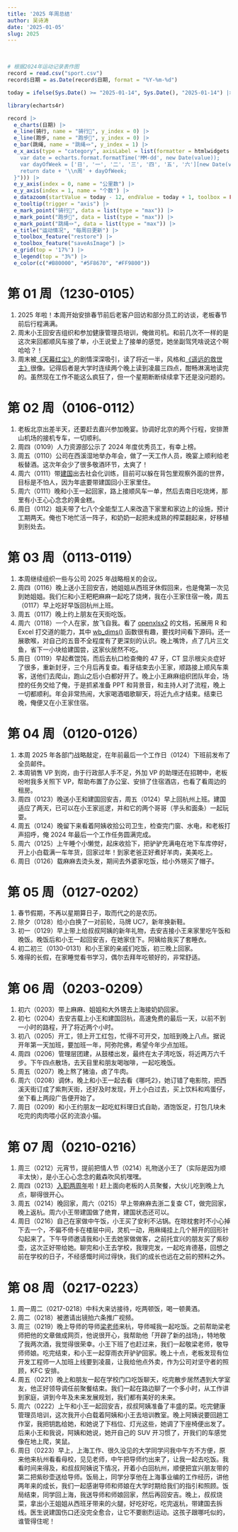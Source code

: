 ```yaml
---
title: '2025 年周总结'
author: 吴诗涛
date: '2025-01-05'
slug: 2025
---
```


<br>

::: fullwidth
```r
# 根据2024年运动记录表作图
record = read.csv("sport.csv")
record$日期 = as.Date(record$日期, format = "%Y-%m-%d")

today = ifelse(Sys.Date() >= "2025-01-14", Sys.Date(), "2025-01-14") |> as.Date()

library(echarts4r)

record |>
  e_charts(日期) |>
  e_line(骑行, name = "骑行️🚴", y_index = 0) |>
  e_line(跑步, name = "跑步🏃", y_index = 0) |>
  e_bar(跳绳, name = "跳绳🪢", y_index = 1) |>
  e_x_axis(type = "category", axisLabel = list(formatter = htmlwidgets::JS("function(value, index) {
    var date = echarts.format.formatTime('MM-dd', new Date(value));
    var dayOfWeek = ['日', '一', '二', '三', '四', '五', '六'][new Date(value).getDay()];
    return date + '\\n周' + dayOfWeek;
  }"))) |>
  e_y_axis(index = 0, name = "公里数") |>
  e_y_axis(index = 1, name = "个数") |>
  e_datazoom(startValue = today - 12, endValue = today + 1, toolbox = FALSE) |>
  e_tooltip(trigger = "axis") |>
  e_mark_point("骑行️🚴", data = list(type = "max")) |>
  e_mark_point("跑步🏃", data = list(type = "max")) |>
  e_mark_point("跳绳🪢", data = list(type = "max")) |>
  e_title("运动情况", "每周日更新") |>
  e_toolbox_feature("restore") |>
  e_toolbox_feature("saveAsImage") |>
  e_grid(top = '17%') |>
  e_legend(top = "3%") |>
  e_color(c("#B80000", "#5F8670", "#FF9800"))
```
:::

# 第 01 周（1230-0105）

1. 2025 年啦！本周开始安排春节前后老客户回访和部分员工的访谈，老板春节前后行程满满。
1. 周末小王回安吉组织和参加健康管理员培训，俺做司机。和前几次不一样的是这次来回都顺风车接了单，小王说爱上了接单的感觉，她坐副驾凭啥说这个啊哈哈？！
1. 周末被[《天幕红尘》](https://book.douban.com/subject/24748615/)的剧情深深吸引，读了将近一半，风格和[《遥远的救世主》](../../posts/yaoyuandejiushizhu/)很像。记得后者是大学时连续两个晚上读到凌晨三四点，酣畅淋漓地读完的。虽然现在工作不能这么疯狂了，但一个星期断断续续拿下还是没问题的。

# 第 02 周（0106-0112）

1. 老板北京出差半天，还要赶去嘉兴参加晚宴。协调好北京的两个行程，安排萧山机场的接机专车，一切顺利。
1. 周四（0109）人力资源部公示了 2024 年度优秀员工，有幸上榜。
1. 周五（0110）公司在西溪湿地举办年会，做了一天工作人员，晚宴上顺利给老板替酒。这次年会少了很多敬酒环节，太爽了！
1. 周六（0111）带[建国](../../posts/my-cat)出去社会化训练，目前可以躲在背包里观察外面的世界，目标是不怕人，因为年底要带建国回小王家里住。
1. 周六（0111）晚和小王一起回家，路上接顺风车一单，然后去南日吃烧烤，那里有小王心心念念的黄金糕。
1. 周日（0112）姐夫带了七八个全能型工人来改造下家里和家边上的设施，预计工期两天。俺也下地忙活一阵子，和奶奶一起把未成熟的榨菜翻起来，好移植到别处去。

# 第 03 周（0113-0119）

1. 本周继续组织一些与公司 2025 年战略相关的会议。
1. 周四（0116）晚上送小王回安吉，她姐姐从西班牙休假回来，也是俺第一次见到她姐姐。我们仨和小王粑粑麻麻一起吃了烧烤，我在小王家住宿一晚，周五（0117）早上吃好早饭回杭州上班。
1. 周五（0117）晚上约上朋友在天街吃饭。
1. 周六（0118）一个人在家，放飞自我。看了 [openxlsx2](https://janmarvin.github.io/openxlsx2/index.html) 的文档，拓展用 R 和 Excel 打交道的能力，其中 [wb_dims()](https://janmarvin.github.io/openxlsx2/reference/wb_dims.html) 函数很有趣，要找时间看下源码。还一展歌喉，对自己的五音不全程度有了更深刻的认识。晚上嘴馋，点了几片三文鱼，省下一小块给建国尝，这家伙居然不吃。
1. 周日（0119）早起煮馄饨，而后去杭口检查俺的 47 牙，CT 显示根尖炎症好了很多，重新封牙，三个月后再复查。看牙结束去小王家，顺路接上顺风车乘客，送他们去爬山，跑山之后小白都好开了。晚上小王麻麻组织团队年会，场控的任务交给了俺，于是抓紧准备 PPT 和背景音，和主持人对了流程，晚上一切都顺利。年会非常热闹，大家喝酒唱歌聊天，将近九点才结束。结束已晚，俺便又在小王家住宿。

# 第 04 周（0120-0126）

1. 本周 2025 年各部门战略敲定，在年前最后一个工作日（0124）下班前发布了全员邮件。
1. 本周销售 VP 到岗，由于行政部人手不足，外加 VP 的助理还在招聘中，老板吩咐我多关照下 VP，帮助布置了办公室、安排了住宿酒店，也看了看周边的租房。
1. 周四（0123）晚送小王和建国回安吉，周五（0124）早上回杭州上班。建国适应了两天，已可以在小王家巡逻，并和它的两个哥哥（芋头和面条）一起玩耍。
1. 周五（0124）晚留下来看着阿姨收拾公司卫生，检查完门窗、水电，和老板打声招呼，俺 2024 年最后一个工作任务圆满完成。
1. 周六（0125）上午睡个小懒觉，起床收拾下，把驴驴充满电在地下车库停好，开上小白载满一车年货，回家过年！到家老爸正好煮好羊肉，美美吃上。
1. 周日（0126）载麻麻去烫头发，期间去外婆家吃饭，给小外甥买了帽子。

# 第 05 周（0127-0202）

1. 春节假期，不再以星期算日子，取而代之的是农历。
1. 除夕（0128）给小白换了一对前轮，马牌 UC7，新年换新鞋。
1. 初一（0129）早上带上给叔叔阿姨的新年礼物，去安吉接小王来家里吃午饭和晚饭。晚饭后和小王一起回安吉，在她家住下。阿姨给我买了套睡衣。
1. 初二初三（0130-0131）和小王家的亲戚们吃饭，初三晚上回家。
1. 难得的长假，在家睡觉看书学习，偶尔去拜年吃顿好的，非常舒适。

# 第 06 周（0203-0209）

1. 初六（0203）带上麻麻、姐姐和大外甥去上海接奶奶回家。
1. 初七（0204）去安吉载上小王和建国回杭，高速免费的最后一天，以前不到一小时的路程，开了将近两个小时。
1. 初八（0205）开工，领上开工红包，忙得不可开交，加班到晚上八点。据说开年第一天加班，要加班一年，阿弥陀佛，希望今年少点加班。
1. 周四（0206）管理层团建，从鼓楼出发，最终在太子湾吃饭，将近两万六千步。下午四点散场，去天目里和朋友喝咖啡，一起吃晚饭。
1. 周五（0207）晚上熬了猪油，卤了牛肉。
1. 周六（0208）调休，晚上和小王一起去看《哪吒2》，她订错了电影院，把西溪天街订成了紫荆天街，还好及时发现，开上小白过去，买上饮料和鸡蛋仔，坐下看上两段广告便开始了。
1. 周日（0209）和小王约朋友一起吃虹料理日式自助，酒饱饭足，打包几块未吃完的肉肉喂小区的流浪小猫。

# 第 07 周（0210-0216）

1. 周三（0212）元宵节，提前把情人节（0214）礼物送小王了（实际是因为顺丰太快），是小王心心念念的戴森吹风机嘿嘿。
1. 周四（0213）[入职两周年](../../posts/two-years-at-work/)啦！赶上面向老板的人员聚餐，大伙儿吃到晚上九点，聊得很开心。
1. 周五（0214）晚回家，周六（0215）早上带麻麻去浙二复查 CT，做完回家，晚上返杭。周六小王带建国做了绝育，建国状态还可以。
<!-- 周五，涨薪了 -->
1. 周日（0216）自己在家做中午饭，小王买了安利不沾锅。在晾枕套时不小心掉下去一个，不偏不倚卡在楼层中间，灵机一动，用麻绳挂上几个掰开的回形针勾起来了。下午导师邀请我和小王去她家做做客，之前托宜兴的朋友买了紫砂壶，这次正好带给她。聊完和小王去学校，我理完发，一起吃肯德基，回想之前在学校的日子，不经感慨时间过得快，我们的成长也远在之前的预料之外。

# 第 08 周（0217-0223）

1. 周一周二（0217-0218）中科大来访接待，吃两顿饭，喝一顿黄酒。
1. 周二（0218）被邀请出镜拍六条推广视频。
1. 周三（0219）晚上导师的导师[梁老师](https://baike.baidu.com/item/%E6%A2%81%E4%B8%AD%E5%A0%82/8043654)来杭，导师喊我一起吃饭。之前帮助梁老师把他的文章做成网页，他说很开心，我帮助他「开辟了新的战场」，特地敬了我两次酒，我觉得很荣幸。小王下班了也赶过来，我们一起敬梁老师，敬导师师娘。吃完结束，和小王一起穿雨衣开驴驴回家。晚上十点，老板发现有位开发工程师一人加班上线要到凌晨，让我给他点外卖，作为公司对坚守者的照顾，KFC 安排。
1. 周五（0221）晚上和朋友一起在学校门口吃饭聊天，吃完散步居然遇到大学室友，他正好领导调任前聚餐结束。我们一起在路边聊了一个多小时，从工作讲到家庭，讲到今年及未来发展规划，我们都有美好的未来。
1. 周六（0222）上午和小王一起回安吉，叔叔阿姨准备了丰盛的菜。吃完健康管理员培训，这次我开小白载着阿姨和小王去培训教室。晚上阿姨说要回趟工作室，我把钥匙给她，和她说了下档位、灯光这些，她调了下座椅便出发了。后来小王和我说，阿姨和她说，她开自己的 SUV 开习惯了，开我们的车感觉像在地上爬，笑鼠。
1. 周日（0223）早上，上海工作、很久没见的大学同学问我中午方不方便，原来他来杭州看看母校，见见老师，中午把导师约出来了，让我一起去吃饭。我看时间来得及，和叔叔阿姨说下情况，开着小白回杭州，顺便把宜兴朋友带的第二把紫砂壶送给导师。饭局上，同学分享他在上海事业编的工作经历，讲他两年来的成长，我们一起感谢导师和师娘在大学时期给我们的指引和照顾。饭局结束，同学回上海，我送导师和师娘回家，然后再回安吉。晚上，叔叔烧菜，拿出小王姐姐从西班牙带来的火腿，好吃好吃，吃完返杭，带建国去拆线。医生说建国伤口还没完全愈合，让它不要剧烈运动。这孩子跟哪吒似的，谁管得住呢！ <!-- 文凯、许弘毅 -->


























